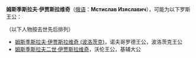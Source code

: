 '''姆斯季斯拉夫·伊贾斯拉维奇'''（[[俄语|俄语]]：'''Мстислав Изяславич'''），可能为以下罗斯王公：

（以下人物按去世先后排列）

*[[姆斯季斯拉夫·伊贾斯拉维奇_(波洛茨克)|姆斯季斯拉夫·伊贾斯拉维奇 (波洛茨克)]]，诺夫哥罗德王公，波洛茨克王公 
*[[姆斯季斯拉夫二世·伊贾斯拉维奇|姆斯季斯拉夫二世·伊贾斯拉维奇]]，沃伦王公，基辅大公 

{{disambig|Y|Cat=俄语译名消歧义}}